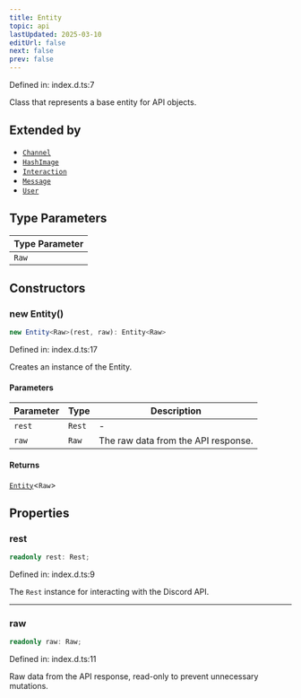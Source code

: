 ```yaml
---
title: Entity
topic: api
lastUpdated: 2025-03-10
editUrl: false
next: false
prev: false
---
```


Defined in: index.d.ts:7

Class that represents a base entity for API objects.

## Extended by

- [`Channel`](/api/classes/stable/classes/channel/)
- [`HashImage`](/api/classes/stable/classes/hashimage/)
- [`Interaction`](/api/classes/stable/classes/interaction/)
- [`Message`](/api/classes/stable/classes/message/)
- [`User`](/api/classes/stable/classes/user/)

## Type Parameters

| Type Parameter |
| ------ |
| `Raw` |

## Constructors

### new Entity()

```ts
new Entity<Raw>(rest, raw): Entity<Raw>
```

Defined in: index.d.ts:17

Creates an instance of the Entity.

#### Parameters

| Parameter | Type | Description |
| ------ | ------ | ------ |
| `rest` | `Rest` | - |
| `raw` | `Raw` | The raw data from the API response. |

#### Returns

[`Entity`](/api/classes/stable/classes/entity/)\<`Raw`\>

## Properties

### rest

```ts
readonly rest: Rest;
```

Defined in: index.d.ts:9

The `Rest` instance for interacting with the Discord API.

***

### raw

```ts
readonly raw: Raw;
```

Defined in: index.d.ts:11

Raw data from the API response, read-only to prevent unnecessary mutations.
